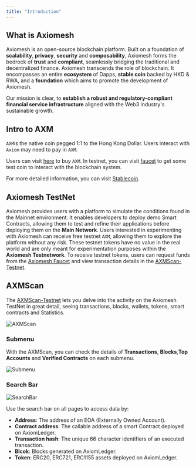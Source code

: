 ```yaml
---
title: "Introduction"
---
```


## What is Axiomesh
Axiomesh is an open-source blockchain platform. Built on a foundation of **scalability**, **privacy**, **security** and **composability**, Axiomesh forms the bedrock of **trust** and **compliant**, seamlessly bridging the traditional and decentralized finance. Axiomesh transcends the role of blockchain. It encompasses an entire **ecosystem** of Dapps,  **stable coin** backed by HKD & RWA, and a **foundation** which aims to promote the development of Axiomesh. 

Our mission is clear, to **establish a robust and regulatory-compliant financial service infrastructure** aligned with the Web3 industry's sustainable growth. 


## Intro to AXM

`AXM`is the native coin pegged 1:1 to the Hong Kong Dollar. Users interact with `Axiom` may need to pay in `AXM`.

Users can visit [here]() to buy `AXM`. In testnet, you can visit [faucet]() to get some test coin to interact with the blockchain system.

For more detailed information, you can visit [Stablecoin](../../economics/stablecoin.en).

## Axiomesh  TestNet
Axiomesh provides users with a platform to simulate the conditions found in the Mainnet environment. It enables developers to deploy demo Smart Contracts, allowing them to test and refine their applications before deploying them on the **Main Network**.
Users interested in experimenting with Axiomesh can receive free testnet `AXM`, allowing them to explore the platform without any risk. These testnet tokens have no value in the real world and are only meant for experimentation purposes within the **Axiomesh Testnetwork**.
To receive testnet tokens, users can request funds from the [Axiomesh Faucet]() and view transaction details  in the  [AXMScan-Testnet]().

## AXMScan
The [AXMScan-Testnet]() lets you delve into the activity on the Axiomesh TestNet in great detail, seeing transactions, blocks, wallets, tokens, smart contracts and Statistics. 

![AXMScan](/images/getting-started/AXMScan.png)

### Submenu
With the AXMScan, you can check the details of **Transactions**, **Blocks**,**Top Accounts** and **Verified Contracts** on each submenu.

![Submenu](/images/getting-started/Submenu.png)

### Search Bar

![SearchBar](/images/getting-started/SearchBar.png)

Use the search bar on all pages to access data by:
- **Address**: The address of an EOA (Externally Owned Account).
- **Contract address**: The callable address of a smart Contract deployed on AxiomLedger.
- **Transaction hash**: The unique 66 character identifiers of an executed transaction.
- **Blcok**: Blocks generated on AxiomLedger.
- **Token**: ERC20, ERC721, ERC1155 assets deployed on AxiomLedger.
